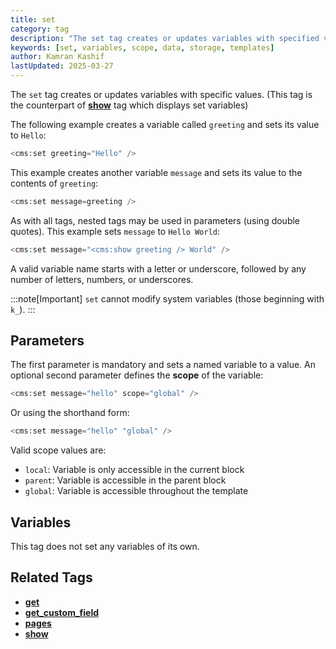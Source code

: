 ```yaml
---
title: set
category: tag
description: "The set tag creates or updates variables with specified values, supporting different scopes and nested tag usage"
keywords: [set, variables, scope, data, storage, templates]
author: Kamran Kashif
lastUpdated: 2025-03-27
---
```


The `set` tag creates or updates variables with specific values.
(This tag is the counterpart of [**show**](../show) tag which displays set variables)

The following example creates a variable called `greeting` and sets its value to `Hello`:

```php title="Basic Variable Setting"
<cms:set greeting="Hello" />
```

This example creates another variable `message` and sets its value to the contents of `greeting`:

```php title="Variable Reference"
<cms:set message=greeting />
```

As with all tags, nested tags may be used in parameters (using double quotes).
This example sets `message` to `Hello World`:

```php title="Nested Tags"
<cms:set message="<cms:show greeting /> World" />
```

A valid variable name starts with a letter or underscore, followed by any number of letters, numbers, or underscores.

:::note[Important]
`set` cannot modify system variables (those beginning with `k_`).
:::

## Parameters

The first parameter is mandatory and sets a named variable to a value.
An optional second parameter defines the **scope** of the variable:

```php title="Global Scope Example"
<cms:set message="hello" scope="global" />
```

Or using the shorthand form:

```php title="Shorthand Scope"
<cms:set message="hello" "global" />
```

Valid scope values are:

- `local`: Variable is only accessible in the current block
- `parent`: Variable is accessible in the parent block
- `global`: Variable is accessible throughout the template

## Variables

This tag does not set any variables of its own.

## Related Tags

- [**get**](../get)
- [**get_custom_field**](../get_custom_field)
- [**pages**](../pages)
- [**show**](../show)
